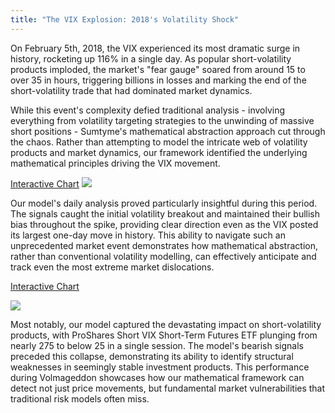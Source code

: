 ```yaml
---
title: "The VIX Explosion: 2018's Volatility Shock"
---
```


On February 5th, 2018, the VIX experienced its most dramatic surge in history, rocketing up 116% in a single day. As popular short-volatility products imploded, the market's "fear gauge" soared from around 15 to over 35 in hours, triggering billions in losses and marking the end of the short-volatility trade that had dominated market dynamics.

While this event's complexity defied traditional analysis - involving everything from volatility targeting strategies to the unwinding of massive short positions - Sumtyme's mathematical abstraction approach cut through the chaos. Rather than attempting to model the intricate web of volatility products and market dynamics, our framework identified the underlying mathematical principles driving the VIX movement.

[Interactive Chart](https://www.sumtyme.ai/vix)
![](/images/VIX.png)

Our model's daily analysis proved particularly insightful during this period. The signals caught the initial volatility breakout and maintained their bullish bias throughout the spike, providing clear direction even as the VIX posted its largest one-day move in history. This ability to navigate such an unprecedented market event demonstrates how mathematical abstraction, rather than conventional volatility modelling, can effectively anticipate and track even the most extreme market dislocations.

[Interactive Chart](https://www.sumtyme.ai/proshares)

![](/images/Proshares.png)

Most notably, our model captured the devastating impact on short-volatility products, with ProShares Short VIX Short-Term Futures ETF plunging from nearly 275 to below 25 in a single session. The model's bearish signals preceded this collapse, demonstrating its ability to identify structural weaknesses in seemingly stable investment products. This performance during Volmageddon showcases how our mathematical framework can detect not just price movements, but fundamental market vulnerabilities that traditional risk models often miss.